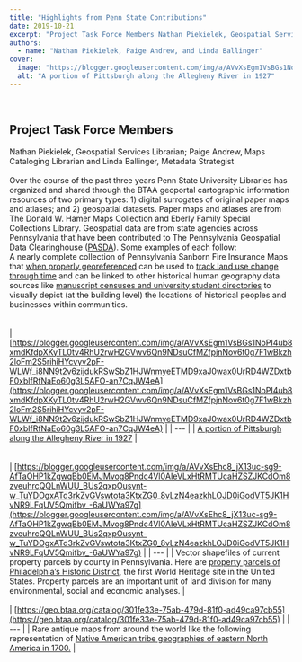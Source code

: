 ```yaml
---
title: "Highlights from Penn State Contributions"
date: 2019-10-21
excerpt: "Project Task Force Members Nathan Piekielek, Geospatial Services Librarian; Paige Andrew, Maps Cataloging Librarian and Linda Ballinger, Metadata Strategist Over the course of the past three years Penn State University Libraries has organized and shared through the BTAA geoportal cartographic information resources of two primary types: 1) digital surrogates of original paper maps and atlases; and 2) geospatial datasets."
authors:
  - name: "Nathan Piekielek, Paige Andrew, and Linda Ballinger"
cover:
  image: "https://blogger.googleusercontent.com/img/a/AVvXsEgm1VsBGs1NoPI4ub8xmdKfdpXKyTL0tv4RhU2rwH2GVwv6Qn9NDsuCfMZfpjnNov6t0g7F1wBkzh2loFm2S5rihiHYcvyv2pF-WLWf_i8NN9t2v6zijdukRSwSbZ1HJWnmyeETMD9xaJ0wax0UrRD4WZDxtbF0xblfRfNaEo60g3L5AFO-an7CqJW4eA=w519-h605"
  alt: "A portion of Pittsburgh along the Allegheny River in 1927"
---
```


<br/>

## Project Task Force Members

Nathan Piekielek, Geospatial Services Librarian; Paige Andrew, Maps Cataloging Librarian and Linda Ballinger, Metadata Strategist<br/><br/>Over the course of the past three years Penn State University Libraries has organized and shared through the BTAA geoportal cartographic information resources of two primary types: 1) digital surrogates of original paper maps and atlases; and 2) geospatial datasets. Paper maps and atlases are from The Donald W. Hamer Maps Collection and Eberly Family Special Collections Library. Geospatial data are from state agencies across Pennsylvania that have been contributed to The Pennsylvania Geospatial Data Clearinghouse ([PASDA](http://www.google.com/url?q=http%3A%2F%2Fwww.pasda.psu.edu%2F&amp;sa=D&amp;sntz=1&amp;usg=AOvVaw2GpSD3VT9d_lVWjKdKPyfp)). Some examples of each follow:<br/>A nearly complete collection of Pennsylvania Sanborn Fire Insurance Maps that [when properly georeferenced](https://www.google.com/url?q=https%3A%2F%2Fsites.psu.edu%2Fmapsgislib%2Faccuracy-assessment-of-sanborn-fire-insurance-maps%2F&amp;sa=D&amp;sntz=1&amp;usg=AOvVaw2eKtssoj00rPlCgtlB5k8y) can be used to [track land use change through time](https://www.google.com/url?q=https%3A%2F%2Fsites.psu.edu%2Fmapsgislib%2Fabout-projects%2F&amp;sa=D&amp;sntz=1&amp;usg=AOvVaw1gqyuN3tyChfjCXW_RO--3) and can be linked to other historical human geography data sources like [manuscript censuses and university student directories](https://www.google.com/url?q=https%3A%2F%2Fsites.psu.edu%2Fmapsgislib%2Fabout-sanborn-mapping-people%2F&amp;sa=D&amp;sntz=1&amp;usg=AOvVaw1W6bbTb3ecyU2tjOp-ircQ) to visually depict (at the building level) the locations of historical peoples and businesses within communities.<br/><br/><br/>
| [https://blogger.googleusercontent.com/img/a/AVvXsEgm1VsBGs1NoPI4ub8xmdKfdpXKyTL0tv4RhU2rwH2GVwv6Qn9NDsuCfMZfpjnNov6t0g7F1wBkzh2loFm2S5rihiHYcvyv2pF-WLWf_i8NN9t2v6zijdukRSwSbZ1HJWnmyeETMD9xaJ0wax0UrRD4WZDxtbF0xblfRfNaEo60g3L5AFO-an7CqJW4eA](https://blogger.googleusercontent.com/img/a/AVvXsEgm1VsBGs1NoPI4ub8xmdKfdpXKyTL0tv4RhU2rwH2GVwv6Qn9NDsuCfMZfpjnNov6t0g7F1wBkzh2loFm2S5rihiHYcvyv2pF-WLWf_i8NN9t2v6zijdukRSwSbZ1HJWnmyeETMD9xaJ0wax0UrRD4WZDxtbF0xblfRfNaEo60g3L5AFO-an7CqJW4eA) |
| --- |
| [A portion of Pittsburgh along the Allegheny River in 1927](https://www.google.com/url?q=https%3A%2F%2Fdigital.libraries.psu.edu%2Fdigital%2Fcollection%2Fmaps1%2Fid%2F19279&amp;sa=D&amp;sntz=1&amp;usg=AOvVaw2Ho-GFkAQAjXeBBGQDED0P) |
<br/><br/><br/>
| [https://blogger.googleusercontent.com/img/a/AVvXsEhc8_jX13uc-sg9-AfTaOHP1kZgwqBb0EMJMvog8Pndc4Vl0AIeVLxHtRMTUcaHZSZJKCdOm8zveuhrcQQLnWUU_BUs2qxpOusynt-w_TuYDOgxATd3rkZvGVswtota3KtxZG0_8vLzN4eazkhLOJD0iGodVT5JK1HvNR9LFqUV5Qmifbv_-6aUWYa97g](https://blogger.googleusercontent.com/img/a/AVvXsEhc8_jX13uc-sg9-AfTaOHP1kZgwqBb0EMJMvog8Pndc4Vl0AIeVLxHtRMTUcaHZSZJKCdOm8zveuhrcQQLnWUU_BUs2qxpOusynt-w_TuYDOgxATd3rkZvGVswtota3KtxZG0_8vLzN4eazkhLOJD0iGodVT5JK1HvNR9LFqUV5Qmifbv_-6aUWYa97g) |
| --- |
| Vector shapefiles of current property parcels by county in Pennsylvania. Here are [property parcels of Philadelphia’s Historic District](https://www.pasda.psu.edu/uci/DataSummary.aspx?dataset=462), the first World Heritage site in the United States. Property parcels are an important unit of land division for many environmental, social and economic analyses. |
<br/><br/>
| [https://geo.btaa.org/catalog/301fe33e-75ab-479d-81f0-ad49ca97cb55](https://geo.btaa.org/catalog/301fe33e-75ab-479d-81f0-ad49ca97cb55) |
| --- |
| Rare antique maps from around the world like the following representation of [Native American tribe geographies of eastern North America in 1700.](https://geo.btaa.org/catalog/301fe33e-75ab-479d-81f0-ad49ca97cb55) |
<br/><br/><br/><br/><br/><br/><br/><br/>
